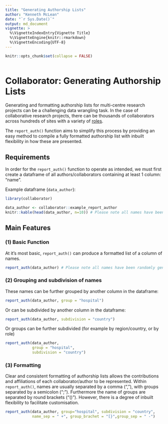 ```yaml
---
title: "Generating Authorship Lists"
author: "Kenneth McLean"
date: "`r Sys.Date()`"
output: md_document
vignette: >
  %\VignetteIndexEntry{Vignette Title}
  %\VignetteEngine{knitr::rmarkdown}
  %\VignetteEncoding{UTF-8}
---
```


```r
knitr::opts_chunk$set(collapse = FALSE)
  
```
# Collaborator: Generating Authorship Lists

Generating and formatting authorship lists for multi-centre research projects can be a challenging data wrangling task. In the case of collaborative research projects, there can be thousands of collaborators across hundreds of sites with a variety of [roles](https://doi.org/10.1016/j.ijsu.2017.12.019).\n 

The `report_auth()` function aims to simplify this process by providing an easy method to compile a fully formatted authorship list with inbuilt flexibility in how these are presented.

## Requirements
In order for the `report_auth()` function to operate as intended, we must first create a dataframe of all authors/collaborators containing at least 1 column: "name".

Example dataframe (`data_author`):
```r
library(collaborator)

data_author <- collaborator::example_report_author
knitr::kable(head(data_author, n=10)) # Please note all names have been randomly generated

```

## Main Features
### (1) Basic Function
At it's most basic, `report_auth()` can produce a formatted list of a column of names.
```r

report_auth(data_author) # Please note all names have been randomly generated

```

### (2) Grouping and subdivision of names

These names can be further grouped by another column in the dataframe:
```r

report_auth(data_author, group = "hospital")

```

Or can be subdivided by another column in the dataframe:
```r

report_auth(data_author, subdivision = "country")

```

Or groups can be further subdivided (for example by region/country, or by role)
```r

report_auth(data_author,
            group = "hospital",
            subdivision = "country")

```

### (3) Formatting
Clear and consistent formatting of authorship lists allows the contributions and affiliations of each collaborator/author to be represented. Within `report_auth()`, names are usually separated by a comma (","), with groups separated by a semicolon (";"). Furthermore the name of groups are separated by round brackets ("()"). However, there is a degree of inbuilt flexibility to facilitate customisation.


```r

report_auth(data_author, group="hospital", subdivision = "country",
            name_sep = " +", group_brachet = "[}",group_sep = " -")

```
